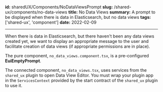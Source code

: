 **id:** sharedUX/Components/NoDataViewsPrompt
**slug:** /shared-ux/components/no-data-views
**title:** No Data Views
**summary:** A prompt to be displayed when there is data in Elasticsearch, but no data views
**tags:** ['shared-ux', 'component']
**date:** 2022-02-09

---

When there is data in Elasticsearch, but there haven't been any data views created yet, we want to display an appropriate message to the user and facilitate creation of data views (if appropriate permissions are in place).

The pure component, `no_data_views.component.tsx`, is a pre-configured **EuiEmptyPrompt**.

The connected component, `no_data_views.tsx`, uses services from the `shared_ux` plugin to open Data View Editor. You must wrap your plugin app in the `ServicesContext` provided by the start contract of the `shared_ux` plugin to use it.

